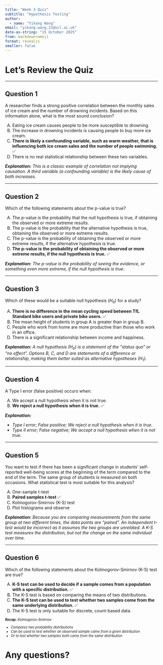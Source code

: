 ```yaml
---
title: "Week 3 Quiz"
subtitle: "Hypothesis Testing"
author: 
  - name: "Yikang Wang"
email: "yikang.wang.21@ucl.ac.uk"
date-as-string: "15 October 2025"
from: markdown+emoji
format: revealjs
smaller: false
---
```


# Let's Review the Quiz

---

## Question 1

A researcher finds a strong positive correlation between the monthly sales of ice cream and the number of drowning incidents. Based on this information alone, what is the most sound conclusion?

A.  Eating ice cream causes people to be more susceptible to drowning.
B.  The increase in drowning incidents is causing people to buy more ice cream.
C.  **There is likely a confounding variable, such as warm weather, that is influencing both ice cream sales and the number of people swimming.** ✅
D.  There is no real statistical relationship between these two variables.

::: {.fragment}

***Explanation:** This is a classic example of correlation not implying causation. A third variable (a confounding variable) is the likely cause of both increases.*

:::

---

## Question 2

Which of the following statements about the p-value is true?

A.  The p-value is the probability that the null hypothesis is true, if obtaining the observed or more extreme results. 
B.  The p-value is the probability that the alternative hypothesis is true, obtaining the observed or more extreme results.
C.  The p-value is the probability of obtaining the observed or more extreme results, if the alternative hypothesis is true. 
D.  **The p-value is the probability of obtaining the observed or more extreme results, if the null hypothesis is true.** ✅

::: {.fragment}

***Explanation:** The p-value is the probability of seeing the evidence, or something even more extreme, if the null hypothesis is true.*

:::

---

## Question 3

Which of these would be a suitable null hypothesis ($H_0$) for a study?

A.  **There is no difference in the mean cycling speed between TfL Standard bike users and private bike users.** ✅
B.  The mean height of students in group A is greater than in group B.
C.  People who work from home are more productive than those who work in an office.
D.  There is a significant relationship between income and happiness.

::: {.fragment}

***Explanation:** A null hypothesis ($H_0$) is a statement of the "status quo" or "no effect". Options B, C, and D are statements of a difference or relationship, making them better suited as alternative hypotheses ($H_1$).*

:::

---

## Question 4

A Type I error (false positive) occurs when:

A.  We accept a null hypothesis when it is not true.
B.  **We reject a null hypothesis when it is true.** ✅

::: {.fragment}

***Explanation:***

-   *Type I error; False positive; We reject a null hypothesis when it is true.*
-   *Type II error; False negative; We accept a null hypothesis when it is not true.*

:::

---

## Question 5

You want to test if there has been a significant change in students' self-reported well-being scores at the beginning of the term compared to the end of the term. The same group of students is measured on both occasions. What statistical test is most suitable for this analysis?

A.  One-sample t-test
B.  **Paired samples t-test** ✅
C.  Kolmogorov-Smirnov (K-S) test
D.  Plot histograms and observe

::: {.fragment}

***Explanation:** Because you are comparing measurements from the same group at two different times, the data points are "paired". An independent t-test would be incorrect as it assumes the two groups are unrelated. A K-S test measures the distribution, but not the change on the same individual over time.* 

:::

---

## Question 6

Which of the following statements about the Kolmogorov-Smirnov (K-S) test are true?

A.  **K-S test can be used to decide if a sample comes from a population with a specific distribution.** ✅
B.  The K-S test is based on comparing the means of two distributions.
C.  **The K-S test can be used to test whether two samples come from the same underlying distribution.** ✅
D.  The K-S test is only suitable for discrete, count-based data.

::: {.fragment}

::: {style="font-size: 80%;"}

***Recap:** Kolmogorov-Smirnov*

- *Compares two probability distributions*
- *Can be used to test whether an observed sample came from a given distribution*
- *Or to test whether two samples both came from the same distribution*

:::

:::

# Any questions?